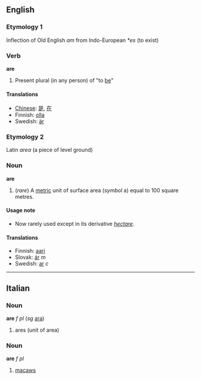 ==English==
===Etymology 1===
Inflection of Old English ''am'' from Indo-European ''*es'' (to exist)
===Verb===
'''are'''
#Present plural (in any person) of "to [[be]]"

====Translations====
*[[Chinese]]: [[是]], [[在]]
*Finnish: [[olla]]
*Swedish: [[är]]

===Etymology 2===
Latin ''area'' (a piece of level ground)

===Noun===
'''are'''
#(''rare'') A [[metric]] unit of surface area (''symbol'' a) equal to 100 square metres.

====Usage note====
*Now rarely used except in its derivative ''[[hectare]]''.

====Translations====
*Finnish: [[aari]]
*Slovak: [[ár#Slovak|ár]] ''m''
*Swedish: [[ar]] ''c''
----

==Italian==
===Noun===
'''are''' ''f pl'' (''sg'' [[ara]])

# ares (unit of area)

===Noun===
'''are''' ''f pl''

# [[macaws]]